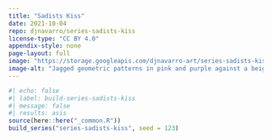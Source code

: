 ```yaml
---
title: "Sadists Kiss"
date: 2021-10-04
repo: djnavarro/series-sadists-kiss
license-type: "CC BY 4.0"
appendix-style: none
page-layout: full
image: "https://storage.googleapis.com/djnavarro-art/series-sadists-kiss/800/thorns_07_1345.png"
image-alt: "Jagged geometric patterns in pink and purple against a beige background"
---
```

   
::: {.grid}
  
```r
#| echo: false
#| label: build-series-sadists-kiss
#| message: false
#| results: asis
source(here::here("_common.R"))
build_series("series-sadists-kiss", seed = 123)
```
   
:::
   
